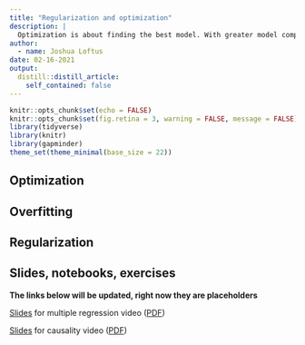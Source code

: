 ```yaml
---
title: "Regularization and optimization"
description: |
  Optimization is about finding the best model. With greater model complexity it becomes increasingly important to avoid overfitting: finding a model that is best for one specific dataset but does not generalize well to others.
author:
  - name: Joshua Loftus
date: 02-16-2021
output:
  distill::distill_article:
    self_contained: false
---
```


```r
knitr::opts_chunk$set(echo = FALSE)
knitr::opts_chunk$set(fig.retina = 3, warning = FALSE, message = FALSE)
library(tidyverse)
library(knitr)
library(gapminder)
theme_set(theme_minimal(base_size = 22))
```

## Optimization

## Overfitting

## Regularization

## Slides, notebooks, exercises

**The links below will be updated, right now they are placeholders**

[Slides](slides/03-1-multiple.html) for multiple regression video ([PDF](slides/multiple_regression.pdf))

[Slides](slides/03-2-causality.html) for causality video ([PDF](slides/causality.pdf))
